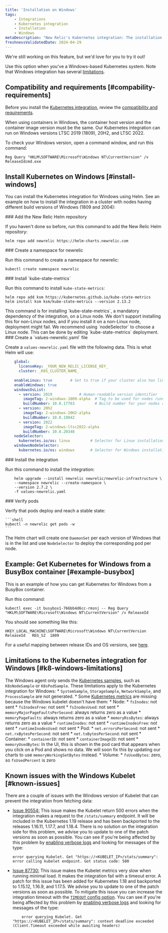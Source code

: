 ```yaml
---
title: 'Installation on Windows'
tags:
    - Integrations
    - Kubernetes integration
    - Installation
    - Windows
metaDescription: "New Relic's Kubernetes integration: The installation of Kubernetes on Windows"
freshnessValidatedDate: 2024-04-29
---
```


<Callout title="preview">
    We're still working on this feature, but we'd love for you to try it out!
</Callout>

Use this option when you've a Windows-based Kubernetes system. Note that Windows integration has several [limitations](#k8-windows-limitations).

## Compatibility and requirements [#compability-requirements]

Before you install the [Kubernetes integration](/docs/integrations/kubernetes-integration/get-started/introduction-kubernetes-integration), review the [compatibility and requirements](/docs/integrations/kubernetes-integration/get-started/kubernetes-integration-compatibility-requirements).

<Callout variant="important">
When using containers in Windows, the container host version and the container image version must be the same. Our Kubernetes integration can run on Windows versions LTSC 2019 (1809), 20H2, and LTSC 2022.
</Callout>

To check your Windows version, open a command window, and run this command:

```shell
Reg Query "HKLM\SOFTWARE\Microsoft\Windows NT\CurrentVersion" /v
ReleaseIdcmd.exe
```


## Install Kubernetes on Windows [#install-windows]    

You can install the Kubernetes integration for Windows using Helm. See an example on how to install the integration in a cluster with nodes having different build versions of Windows (1809 and 2004):

<Steps>
<Step>
### Add the New Relic Helm repository

If you haven't done so before, run this command to add the New Relic Helm repository:

```shell
helm repo add newrelic https://helm-charts.newrelic.com
```
</Step>

<Step>
### Create a namespace for newrelic

Run this command to create a namespace for newrelic:

```shell
kubectl create namespace newrelic
```
</Step>

<Step>
### Install `kube-state-metrics`

Run this command to install `kube-state-metrics`:

```shell
helm repo add ksm https://kubernetes.github.io/kube-state-metrics
helm install ksm ksm/kube-state-metrics --version 2.13.2
```

<Callout variant="important">
This command is for installing `kube-state-metrics`, a mandatory dependency of the integration, on a Linux node. We don't support installing this for non-Linux nodes, and if you install it on a non-Linux node, deployment might fail. We recommend using `nodeSelector` to choose a Linux node. This can be done by editing `kube-state-metrics` deployment. 
</Callout>
</Step>

<Step>
### Create a `values-newrelic.yaml` file

Create a `values-newrelic.yaml` file with the following data. This is what Helm will use:

```yaml
    global:
      licenseKey: _YOUR_NEW_RELIC_LICENSE_KEY_
      cluster: _K8S_CLUSTER_NAME_
    
    enableLinux: true        # Set to true if your cluster also has linux nodes
    enableWindows: true
    windowsOsList:
      - version: 2019            # Human-readable version identifier
        imageTag: 2-windows-1809-alpha  # Tag to be used for nodes running the windows version above
        buildNumber: 10.0.17763         # Build number for your nodes running the version above. Used as a selector.
      - version: 20h2
        imageTag: 2-windows-20H2-alpha
        buildNumber: 10.0.19042
      - version: 2022
        imageTag: 2-windows-ltsc2022-alpha
        buildNumber: 10.0.20348
    nodeSelector:
      kubernetes.io/os: linux         # Selector for Linux installation.
    windowsNodeSelector:
      kubernetes.io/os: windows       # Selector for Windows installation.
```
</Step>

<Step>
### Install the integration

Run this command to install the integration:

```shell
    helm upgrade --install newrelic newrelic/newrelic-infrastructure \
    --namespace newrelic --create-namespace \
    --version 2.7.2 \
    -f values-newrelic.yaml
```
</Step>

<Step>
### Verify pods

Verify that pods deploy and reach a stable state:

    ```shell
    kubectl -n newrelic get pods -w
    ```

The Helm chart will create one `DaemonSet` per each version of Windows that is in the list and use `NodeSelector` to deploy the corresponding pod per node.
</Step>
</Steps>


## Example: Get Kubernetes for Windows from a BusyBox container [#example-busybox]

This is an example of how you can get Kubernetes for Windows from a BusyBox container.

Run this command:

```shell
kubectl exec -it busybox1-766bb4d6cc-rmsnj -- Reg Query
"HKLM\SOFTWARE\Microsoft\Windows NT\CurrentVersion" /v ReleaseId
```

You should see something like this:

```shell
HKEY_LOCAL_MACHINE\SOFTWARE\Microsoft\Windows NT\CurrentVersion
ReleaseId	REG_SZ	1809
```

For a useful mapping between release IDs and OS versions, see [here](https://hub.docker.com/_/microsoft-windows-servercore).


## Limitations to the Kubernetes integration for Windows [#k8-windows-limitations]

The Windows agent only sends the [Kubernetes samples](/docs/kubernetes-pixie/kubernetes-integration/understand-use-data/find-use-your-kubernetes-data/#event-types), such as `K8sNodeSample` or `K8sPodSample`. These limitations apply to the Kubernetes integration for Windows:
    * `SystemSample`, `StorageSample`, `NetworkSample`, and `ProcessSample` are not generated.
    * Some [Kubernetes metrics](/docs/integrations/kubernetes-integration/understand-use-data/understand-use-data#metrics) are missing because the Windows kubelet doesn't have them:
        * Node:
            * `fsInodes`: not sent
            * `fsInodesFree`: not sent
            * `fsInodesUsed`: not sent
            * `memoryMajorPageFaultsPerSecond`: always returns zero as a value
            * `memoryPageFaults`: always returns zero as a value
            * `memoryRssBytes`: always returns zero as a value
            * `runtimeInodes`: not sent
            * `runtimeInodesFree`: not sent
            * `runtimeInodesUsed`: not sent
        * Pod:
            * `net.errorsPerSecond`: not sent
            * `net.rxBytesPerSecond`: not sent
            * `net.txBytesPerSecond`: not sent
        * Container:
            * `containerID`: not sent
            * `containerImageID`: not sent
            * `memoryUsedBytes`: In the UI, this is shown in the pod card that appears when you click on a Pod and shows no data. We will soon fix this by updating our charts to use `memoryWorkingSetBytes` instead.
        * Volume:
            * `fsUsedBytes`: zero, so `fsUsedPercent` is zero

## Known issues with the Windows Kubelet [#known-issues]

There are a couple of issues with the Windows version of Kubelet that can prevent the integration from fetching data:

* [Issue 90554:](https://github.com/kubernetes/kubernetes/pull/90554) This issue makes the Kubelet return 500 errors when the integration makes a request to the `/stats/summary` endpoint. It will be included in the Kubernetes 1.19 release and has been backported to the releases 1.16.11, 1.17.7, and 1.18.4. There is no solution on the integration side for this problem, we advise you to update to one of the patch versions as soon as possible. You can see if you're being affected by this problem by [enabling verbose logs](/docs/kubernetes-pixie/kubernetes-integration/advanced-configuration/get-logs-version/#verbose-logging) and looking for messages of the type:

    ```shell
    error querying Kubelet. Get "https://<KUBELET_IP>/stats/summary": error calling kubelet endpoint. Got status code: 500
    ```

* [Issue 87730:](https://github.com/kubernetes/kubernetes/pull/87730) This issue makes the Kubelet metrics very slow when running minimal load. It makes the integration fail with a timeout error. A patch for this issue has been added for Kubernetes 1.18 and backported to 1.15.12, 1.16.9, and 1.17.5. We advise you to update to one of the patch versions as soon as possible. To mitigate this issue you can increase the integration timeout with the [`TIMEOUT` config option](/docs/integrations/kubernetes-integration/installation/kubernetes-integration-install-configure#kube-state-metrics-timeout-change). You can see if you're being affected by this problem by [enabling verbose logs](/docs/kubernetes-pixie/kubernetes-integration/advanced-configuration/get-logs-version/#verbose-logging) and looking for messages of the type:

    ```shell
        error querying Kubelet. Get "https://<KUBELET_IP>/stats/summary": context deadline exceeded (Client.Timeout exceeded while awaiting headers)
    ```

